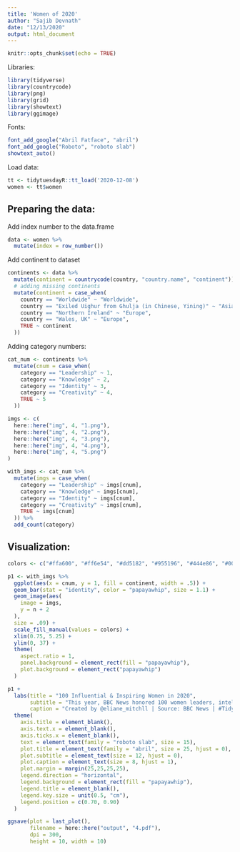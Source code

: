 ```yaml
---
title: 'Women of 2020'
author: "Sajib Devnath"
date: "12/13/2020"
output: html_document
---
```


```r
knitr::opts_chunk$set(echo = TRUE)
```

Libraries:
```r
library(tidyverse)
library(countrycode)
library(png)
library(grid)
library(showtext)
library(ggimage)
```

Fonts:
```r
font_add_google("Abril Fatface", "abril")
font_add_google("Roboto", "roboto slab")
showtext_auto()
```

Load data:
```r
tt <- tidytuesdayR::tt_load('2020-12-08')
women <- tt$women
```

## Preparing the data:
Add index number to the data.frame
```r
data <- women %>% 
  mutate(index = row_number())
```

Add continent to dataset
```r
continents <- data %>% 
  mutate(continent = countrycode(country, "country.name", "continent")) %>% 
  # adding missing continents
  mutate(continent = case_when(
    country == "Worldwide" ~ "Worldwide",
    country == "Exiled Uighur from Ghulja (in Chinese, Yining)" ~ "Asia",
    country == "Northern Ireland" ~ "Europe",
    country == "Wales, UK" ~ "Europe",
    TRUE ~ continent
  ))
```

Adding category numbers:
```r
cat_num <- continents %>% 
  mutate(cnum = case_when(
    category == "Leadership" ~ 1,
    category == "Knowledge" ~ 2,
    category == "Identity" ~ 3,
    category == "Creativity" ~ 4,
    TRUE ~ 5
  )) 
```

```r
imgs <- c(
  here::here("img", 4, "1.png"),
  here::here("img", 4, "2.png"),
  here::here("img", 4, "3.png"),
  here::here("img", 4, "4.png"),
  here::here("img", 4, "5.png")
)

with_imgs <- cat_num %>% 
  mutate(imgs = case_when(
    category == "Leadership" ~ imgs[cnum],
    category == "Knowledge" ~ imgs[cnum],
    category == "Identity" ~ imgs[cnum],
    category == "Creativity" ~ imgs[cnum],
    TRUE ~ imgs[cnum]
  )) %>% 
  add_count(category)
```


## Visualization:
```r
colors <- c("#ffa600", "#ff6e54", "#dd5182", "#955196", "#444e86", "#003f5c")
```

```r
p1 <- with_imgs %>% 
  ggplot(aes(x = cnum, y = 1, fill = continent, width = .5)) +
  geom_bar(stat = "identity", color = "papayawhip", size = 1.1) + 
  geom_image(aes(
    image = imgs,
    y = n + 2
  ),
  size = .09) +
  scale_fill_manual(values = colors) +
  xlim(0.75, 5.25) +
  ylim(0, 37) +
  theme(
    aspect.ratio = 1,
    panel.background = element_rect(fill = "papayawhip"),
    plot.background = element_rect("papayawhip")
  )
```

```r

p1 + 
  labs(title = "100 Influential & Inspiring Women in 2020",
       subtitle = "This year, BBC News honored 100 women leaders, intellectuals, activists, and creatives.\nThey left a space, called Unsung Hero, to recognize the unsung heroines worldwide.",
       caption = "Created by @eliane_mitchll | Source: BBC News | #TidyTuesday Week 50 | See Github for Icons") +
  theme(
    axis.title = element_blank(),
    axis.text.x = element_blank(),
    axis.ticks.x = element_blank(),
    text = element_text(family = "roboto slab", size = 15),
    plot.title = element_text(family = "abril", size = 25, hjust = 0),
    plot.subtitle = element_text(size = 12, hjust = 0),
    plot.caption = element_text(size = 8, hjust = 1),
    plot.margin = margin(25,25,25,25),
    legend.direction = "horizontal",
    legend.background = element_rect(fill = "papayawhip"),
    legend.title = element_blank(),
    legend.key.size = unit(0.5, "cm"),
    legend.position = c(0.70, 0.90)
  )

```



```r
ggsave(plot = last_plot(),
       filename = here::here("output", "4.pdf"),
       dpi = 300,
       height = 10, width = 10)
```
